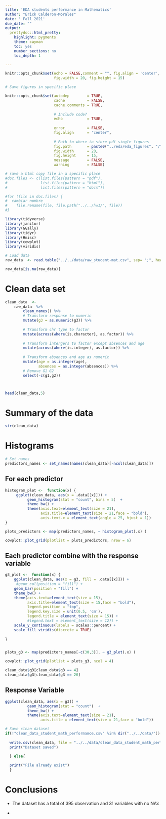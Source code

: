 ```yaml
---
title: 'EDA students performance in Mathematics'
author: "Erick Calderon-Morales"
date: ' Fall 2021'
due_date: ""
output:
  prettydoc::html_pretty:
    highlight: pygments
    theme: cayman
    toc: yes
    number_sections: no
    toc_depth: 1

---
```


```r
knitr::opts_chunk$set(echo = FALSE,comment = "", fig.align = 'center',
					  fig.width = 20, fig.height = 15)
```



```r

# Save figures in specific place

knitr::opts_chunk$set(autodep        = TRUE,
                      cache          = FALSE,
                      cache.comments = TRUE,
                      
                      # Include code?
                      echo           = TRUE,
                      
                      error          = FALSE,
                      fig.align      = "center",
                      
                      # Path to where to store pdf single figures
                      fig.path       = paste0("../eda/eda_figures", "/"),
                      fig.width      = 20,
                      fig.height     = 15,
                      message        = FALSE,
                      warning        = FALSE)
```


```r

# save a html copy file in a specific place
#doc.files <- c(list.files(pattern = "pdf"),
#               list.files(pattern = "html"),
#               list.files(pattern = "docx"))

#for (file in doc.files) {
#  cambiar nombre
#    file.rename(file, file.path("../../hw1/", file))
#}
```


```r
library(tidyverse)
library(janitor)
library(GGally)
library(tidyr)
library(Hmisc)
library(cowplot)
library(viridis)
```

```r
# Load data
raw_data  <- read.table("../../data/raw_student-mat.csv", sep= ";", header=TRUE) 
```


```r
raw_data[is.na(raw_data)]
```

# Clean data set
```r
clean_data  <-  
    raw_data  %>% 
        clean_names() %>% 
        # Transform response to numeric
        mutate(g3 = as.numeric(g3)) %>%
  
        # Transform chr type to factor
        mutate(across(where(is.character), as.factor)) %>% 
        
        # Transform intergers to factor except absences and age  
        mutate(across(where(is.integer), as.factor)) %>% 
  
        # Transform absences and age as numeric       
        mutate(age = as.integer(age), 
               absences = as.integer(absences)) %>% 
        # Remove G1 G2
        select(-c(g1,g2))  



head(clean_data,5)
```

# Summary of the data
```r
str(clean_data)
```


# Histograms

```r
# Set names
predictors_names <- set_names(names(clean_data)[-ncol(clean_data)])
```


## For each predictor
```r

histogram_plot <-  function(x) {
     ggplot(clean_data, aes(x = .data[[x]])) +
          geom_histogram(stat = "count", bins = 5)  +
          theme_bw() +
          theme(axis.text=element_text(size = 21),
                axis.title=element_text(size = 21,face = "bold"),
                axis.text.x = element_text(angle = 25, hjust = 1))
}

plots_predictors <- map(predictors_names, ~ histogram_plot(.x) ) 

cowplot::plot_grid(plotlist = plots_predictors, nrow = 6)
```

## Each predictor combine with the response variable

```r

g3_plot <-  function(x) {
    ggplot(clean_data, aes(x = g3, fill = .data[[x]])) +
     #geom_col(position = "fill") +
    geom_bar(position = "fill") +
    theme_bw() +
    theme(axis.text=element_text(size = 15),
          axis.title=element_text(size = 15,face = "bold"),
          legend.position = "top",
          legend.key.size = unit(0.5, 'cm'),
          legend.title = element_text(size = 15)) +
          #legend.text = element_text(size = 12)) +
    scale_y_continuous(labels = scales::percent) +
    scale_fill_viridis(discrete = TRUE)
     
}


plots_g3 <- map(predictors_names[-c(30,3)], ~ g3_plot(.x) ) 

cowplot::plot_grid(plotlist = plots_g3, ncol = 4)
```



```r
clean_data$g3[clean_data$g3 == 4]
clean_data$g3[clean_data$g3 == 20]
```

## Response Variable
```r
ggplot(clean_data, aes(x = g3)) +
          geom_histogram(stat = "count")  +
          theme_bw() +
          theme(axis.text=element_text(size = 21),
                axis.title = element_text(size = 21,face = "bold"))
```



```r
# Save clean dataset
if(!"clean_data_student_math_performance.csv" %in% dir("../../data/")) {
  
  write.csv(clean_data, file = "../../data/clean_data_student_math_performance.csv")
  print("Dataset saved")
  
  } else{

  print("File already exist")
  }
```


# Conclusions
+ The dataset has a total of 395 observation and 31 variables with no NA's

+ 








